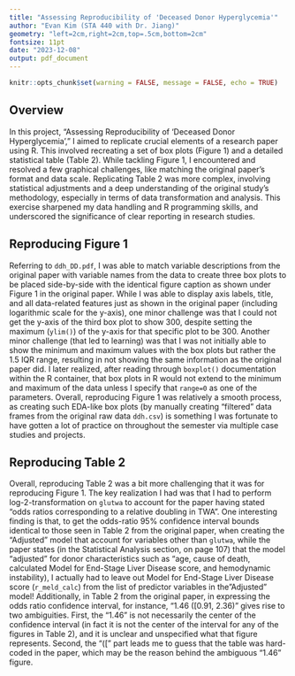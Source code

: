```yaml
---
title: "Assessing Reproducibility of 'Deceased Donor Hyperglycemia'"
author: "Evan Kim (STA 440 with Dr. Jiang)"
geometry: "left=2cm,right=2cm,top=.5cm,bottom=2cm"
fontsize: 11pt
date: "2023-12-08"
output: pdf_document
---
```


```r
knitr::opts_chunk$set(warning = FALSE, message = FALSE, echo = TRUE)
```

## Overview
In this project, "Assessing Reproducibility of 'Deceased Donor Hyperglycemia'," I aimed to replicate crucial elements of a research paper using R. This involved recreating a set of box plots (Figure 1) and a detailed statistical table (Table 2). While tackling Figure 1, I encountered and resolved a few graphical challenges, like matching the original paper's format and data scale. Replicating Table 2 was more complex, involving statistical adjustments and a deep understanding of the original study's methodology, especially in terms of data transformation and analysis. This exercise sharpened my data handling and R programming skills, and underscored the significance of clear reporting in research studies.


## Reproducing Figure 1
Referring to `ddh_DD.pdf`, I was able to match variable descriptions from the original paper with variable names from the data to create three box plots to be placed side-by-side with the identical figure caption as shown under Figure 1 in the original paper. While I was able to display axis labels, title, and all data-related features just as shown in the original paper (including logarithmic scale for the y-axis), one minor challenge was that I could not get the y-axis of the third box plot to show 300, despite setting the maximum (`ylim()`) of the y-axis for that specific plot to be 300. Another minor challenge (that led to learning) was that I was not initially able to show the minimum and maximum values with the box plots but rather the 1.5 IQR range, resulting in not showing the same information as the original paper did. I later realized, after reading through `boxplot()` documentation within the R container, that box plots in R would not extend to the minimum and maximum of the data unless I specify that `range=0` as one of the parameters. Overall, reproducing Figure 1 was relatively a smooth process, as creating such EDA-like box plots (by manually creating "filtered" data frames from the original raw data `ddh.csv`) is something I was fortunate to have gotten a lot of practice on throughout the semester via multiple case studies and projects.

## Reproducing Table 2
Overall, reproducing Table 2 was a bit more challenging that it was for reproducing Figure 1. The key realization I had was that I had to perform log-2-transformation on `glutwa` to account for the paper having stated "odds ratios corresponding to a relative doubling in TWA". One interesting finding is that, to get the odds-ratio 95% confidence interval bounds identical to those seen in Table 2 from the original paper, when creating the "Adjusted" model that account for variables other than `glutwa`, while the paper states (in the Statistical Analysis section, on page 107) that the model "adjusted" for donor characteristics such as "age, cause of death, calculated Model for End-Stage Liver Disease score, and hemodynamic instability), I actually had to leave out Model for End-Stage Liver Disease score (`r_meld_calc`) from the list of predictor variables in the "Adjusted" model! Additionally, in Table 2 from the original paper, in expressing the odds ratio confidence interval, for instance, "1.46 ([0.91, 2.36)" gives rise to two ambiguities. First, the "1.46" is not necessarily the center of the confidence interval (in fact it is not the center of the interval for any of the figures in Table 2), and it is unclear and unspecified what that figure represents. Second, the "([" part leads me to guess that the table was hard-coded in the paper, which may be the reason behind the ambiguous "1.46" figure.
